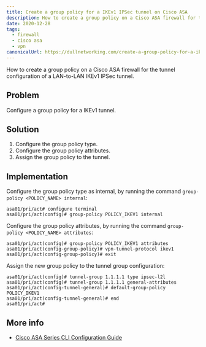 ```yaml
---
title: Create a group policy for a IKEv1 IPSec tunnel on Cisco ASA
description: How to create a group policy on a Cisco ASA firewall for the tunnel configuration of a LAN-to-LAN IKEv1 IPSec tunnel
date: 2020-12-28
tags:
  - firewall
  - cisco asa
  - vpn
canonicalUrl: https://dullnetworking.com/create-a-group-policy-for-a-ikev1-ipsec-tunnel-on-cisco-asa
---
```



How to create a group policy on a Cisco ASA firewall for the tunnel configuration of a LAN-to-LAN IKEv1 IPSec tunnel.

Problem
-------

Configure a group policy for a IKEv1 tunnel.

Solution
--------

1. Configure the group policy type.
2. Configure the group policy attributes.
3. Assign the group policy to the tunnel.

Implementation
--------------

Configure the group policy type as internal, by running the command `group-policy <POLICY_NAME> internal`:

```
asa01/pri/act# configure terminal                  
asa01/pri/act(config)# group-policy POLICY_IKEV1 internal
```

Configure the group policy attributes, by running the command `group-policy <POLICY_NAME> attributes`:

```
asa01/pri/act(config)# group-policy POLICY_IKEV1 attributes
asa01/pri/act(config-group-policy)# vpn-tunnel-protocol ikev1
asa01/pri/act(config-group-policy)# exit
```

Assign the new group policy to the tunnel group configuration:

```
asa01/pri/act(config)# tunnel-group 1.1.1.1 type ipsec-l2l
asa01/pri/act(config)# tunnel-group 1.1.1.1 general-attributes
asa01/pri/act(config-tunnel-general)# default-group-policy POLICY_IKEV1
asa01/pri/act(config-tunnel-general)# end
asa01/pri/act#
```

More info
---------

- [Cisco ASA Series CLI Configuration Guide](https://www.cisco.com/c/en/us/td/docs/security/asa/asa90/configuration/guide/asa_90_cli_config/vpn_groups.html)

<DisqusTemplate />